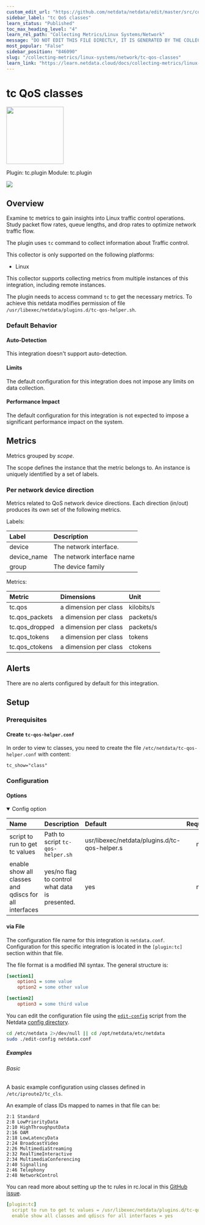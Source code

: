 ```yaml
---
custom_edit_url: "https://github.com/netdata/netdata/edit/master/src/collectors/tc.plugin/metadata.yaml"
sidebar_label: "tc QoS classes"
learn_status: "Published"
toc_max_heading_level: "4"
learn_rel_path: "Collecting Metrics/Linux Systems/Network"
message: "DO NOT EDIT THIS FILE DIRECTLY, IT IS GENERATED BY THE COLLECTOR'S metadata.yaml FILE"
most_popular: "False"
sidebar_position: "846090"
slug: "/collecting-metrics/linux-systems/network/tc-qos-classes"
learn_link: "https://learn.netdata.cloud/docs/collecting-metrics/linux-systems/network/tc-qos-classes"
---
```



# tc QoS classes


<img src="https://netdata.cloud/img/netdata.png" width="150"/>


Plugin: tc.plugin
Module: tc.plugin

<img src="https://img.shields.io/badge/maintained%20by-Netdata-%2300ab44" />

## Overview

Examine tc metrics to gain insights into Linux traffic control operations. Study packet flow rates, queue lengths, and drop rates to optimize network traffic flow.

The plugin uses `tc` command to collect information about Traffic control.

This collector is only supported on the following platforms:

- Linux

This collector supports collecting metrics from multiple instances of this integration, including remote instances.

The plugin needs to access command `tc` to get the necessary metrics. To achieve this netdata modifies permission of file `/usr/libexec/netdata/plugins.d/tc-qos-helper.sh`.

### Default Behavior

#### Auto-Detection

This integration doesn't support auto-detection.

#### Limits

The default configuration for this integration does not impose any limits on data collection.

#### Performance Impact

The default configuration for this integration is not expected to impose a significant performance impact on the system.


## Metrics

Metrics grouped by *scope*.

The scope defines the instance that the metric belongs to. An instance is uniquely identified by a set of labels.



### Per network device direction

Metrics related to QoS network device directions. Each direction (in/out) produces its own set of the following metrics.

Labels:

| Label      | Description     |
|:-----------|:----------------|
| device | The network interface. |
| device_name | The network interface name |
| group | The device family |

Metrics:

| Metric | Dimensions | Unit |
|:------|:----------|:----|
| tc.qos | a dimension per class | kilobits/s |
| tc.qos_packets | a dimension per class | packets/s |
| tc.qos_dropped | a dimension per class | packets/s |
| tc.qos_tokens | a dimension per class | tokens |
| tc.qos_ctokens | a dimension per class | ctokens |



## Alerts

There are no alerts configured by default for this integration.


## Setup


### Prerequisites

#### Create `tc-qos-helper.conf`

In order to view tc classes, you need to create the file `/etc/netdata/tc-qos-helper.conf` with content:

```text
tc_show="class"
```



### Configuration

#### Options



<details open>
<summary>Config option</summary>

| Name | Description | Default | Required |
|:----|:-----------|:-------|:--------:|
| script to run to get tc values | Path to script `tc-qos-helper.sh` | usr/libexec/netdata/plugins.d/tc-qos-helper.s | no |
| enable show all classes and qdiscs for all interfaces | yes/no flag to control what data is presented. | yes | no |

</details>



#### via File

The configuration file name for this integration is `netdata.conf`.
Configuration for this specific integration is located in the `[plugin:tc]` section within that file.

The file format is a modified INI syntax. The general structure is:

```ini
[section1]
    option1 = some value
    option2 = some other value

[section2]
    option3 = some third value
```
You can edit the configuration file using the [`edit-config`](/docs/netdata-agent/configuration#edit-a-configuration-file-using-edit-config) script from the
Netdata [config directory](/docs/netdata-agent/configuration#the-netdata-config-directory).

```bash
cd /etc/netdata 2>/dev/null || cd /opt/netdata/etc/netdata
sudo ./edit-config netdata.conf
```

##### Examples

###### Basic

A basic example configuration using classes defined in `/etc/iproute2/tc_cls`.

An example of class IDs mapped to names in that file can be:

```text
2:1 Standard
2:8 LowPriorityData
2:10 HighThroughputData
2:16 OAM
2:18 LowLatencyData
2:24 BroadcastVideo
2:26 MultimediaStreaming
2:32 RealTimeInteractive
2:34 MultimediaConferencing
2:40 Signalling
2:46 Telephony
2:48 NetworkControl
```

You can read more about setting up the tc rules in rc.local in this [GitHub issue](https://github.com/netdata/netdata/issues/4563#issuecomment-455711973).


```yaml
[plugin:tc]
  script to run to get tc values = /usr/libexec/netdata/plugins.d/tc-qos-helper.sh
  enable show all classes and qdiscs for all interfaces = yes

```

